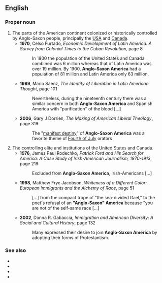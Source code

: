 ==English==

===Proper noun===
{{en-proper noun|head=[[Anglo-Saxon]] [[America]]}}

# The parts of the American continent colonized or historically controlled by Anglo-Saxon people, principally the [[USA]] and [[Canada]].
#* '''1970''', Celso Furtado, ''Economic Development of Latin America: A Survey from Colonial Times to the Cuban Revolution'', page 8
#*: In 1800 the population of the United States and Canada combined was 6 million whereas that of Latin America was over 19 million. By 1900, '''Anglo-Saxon America''' had a population of 81 million and Latin America only 63 million.
#* '''1999''', Mario Sàenz, ''The Identity of Liberation in Latin American Thought'', page 101
#*: Nevertheless, during the nineteenth century there was a similar concern in both '''Anglo-Saxon America''' and Spanish America with "purification" of the blood […]
#* '''2006''', Gary J Dorrien, ''The Making of American Liberal Theology'', page 319
#*: The "[[manifest destiny]]" of '''Anglo-Saxon America''' was a favorite theme of [[Fourth of July]] orators
# The controlling elite and institutions of the United States and Canada.
#* '''1976''', James Paul Rodechko, ''Patrick Ford and His Search for America: A Case Study of Irish-American Journalism, 1870-1913'', page 218
#*: Excluded from '''Anglo-Saxon America''', Irish-Americans […]
#* '''1998''', Matthew Frye Jacobson, ''Whiteness of a Different Color: European Immigrants and the Alchemy of Race'', page 51
#*: […] from the compact trope of "the sea-divided Gael," to the poet's refusal of an '''"Anglo-Saxon" America''' because "you are not of the self-same race […]
#* '''2002''', Donna R. Gabaccia, ''Immigration and American Diversity: A Social and Cultural History'', page 132
#*: Many expressed their desire to join '''Anglo-Saxon America''' by adopting their forms of Protestantism.

===See also===
* {{l|en|North America}}
* {{l|en|Central America}}
* {{l|en|South America}}
* {{l|en|Latin America}}